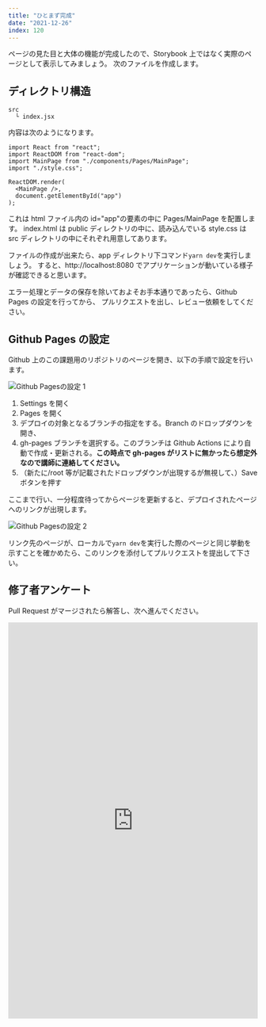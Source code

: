 ```yaml
---
title: "ひとまず完成"
date: "2021-12-26"
index: 120
---
```


ページの見た目と大体の機能が完成したので、Storybook 上ではなく実際のページとして表示してみましょう。
次のファイルを作成します。

## ディレクトリ構造

```
src
  └ index.jsx
```

内容は次のようになります。

```
import React from "react";
import ReactDOM from "react-dom";
import MainPage from "./components/Pages/MainPage";
import "./style.css";

ReactDOM.render(
  <MainPage />,
  document.getElementById("app")
);
```

これは html ファイル内の id="app"の要素の中に Pages/MainPage を配置します。
index.html は public ディレクトリの中に、読み込んでいる style.css は src ディレクトリの中にそれぞれ用意してあります。

ファイルの作成が出来たら、app ディレクトリ下コマンド`yarn dev`を実行しましょう。
すると、http://localhost:8080 でアプリケーションが動いている様子が確認できると思います。

エラー処理とデータの保存を除いておよそお手本通りであったら、Github Pages の設定を行ってから、
プルリクエストを出し、レビュー依頼をしてください。

## Github Pages の設定

Github 上のこの課題用のリポジトリのページを開き、以下の手順で設定を行います。

![Github Pagesの設定 1](./images/githubpages-0.png)

1. Settings を開く
2. Pages を開く
3. デプロイの対象となるブランチの指定をする。Branch のドロップダウンを開き、
4. gh-pages ブランチを選択する。このブランチは Github Actions により自動で作成・更新される。**この時点で gh-pages がリストに無かったら想定外なので講師に連絡してください。**
5. （新たに/root 等が記載されたドロップダウンが出現するが無視して、）Save ボタンを押す

ここまで行い、一分程度待ってからページを更新すると、デプロイされたページへのリンクが出現します。

![Github Pagesの設定 2](./images/githubpages-1.png)

リンク先のページが、ローカルで`yarn dev`を実行した際のページと同じ挙動を示すことを確かめたら、このリンクを添付してプルリクエストを提出して下さい。

## 修了者アンケート

Pull Request がマージされたら解答し、次へ進んでください。

<iframe
  src="https://docs.google.com/forms/d/e/1FAIpQLSdu9Ywt8XmrNuDfe97B3TXhZnNwwCoHLDaUM5v5tvfLXGCUgQ/viewform?embedded=true"
  width="100%"
  height="800"
  frameborder="0"
  marginheight="0"
  marginwidth="0"
>
  読み込んでいます…
</iframe>
